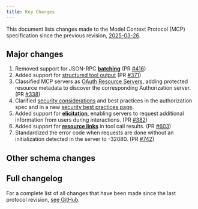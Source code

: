 ```yaml
---
title: Key Changes
---
```


<div id="enable-section-numbers" />

This document lists changes made to the Model Context Protocol (MCP) specification since
the previous revision, [2025-03-26](/specification/2025-03-26).

## Major changes

1. Removed support for JSON-RPC **[batching](https://www.jsonrpc.org/specification#batch)**
   (PR [#416](https://github.com/modelcontextprotocol/specification/pull/416))
2. Added support for [structured tool output](/specification/draft/server/tools#structured-content)
   (PR [#371](https://github.com/modelcontextprotocol/modelcontextprotocol/pull/371))
3. Classified MCP servers as [OAuth Resource Servers](/specification/draft/basic/authorization#authorization-server-discovery),
   adding protected resource metadata to discover the corresponding Authorization server.
   (PR [#338](https://github.com/modelcontextprotocol/modelcontextprotocol/pull/338))
4. Clarified [security considerations](/specification/draft/basic/authorization#security-considerations) and best practices
   in the authorization spec and in a new [security best practices page](/specification/draft/basic/security_best_practices).
5. Added support for **[elicitation](/specification/draft/client/elicitation)**, enabling servers to request additional
   information from users during interactions.
   (PR [#382](https://github.com/modelcontextprotocol/modelcontextprotocol/pull/382))
6. Added support for **[resource links](/specification/draft/server/tools#resource-links)** in
   tool call results. (PR [#603](https://github.com/modelcontextprotocol/modelcontextprotocol/pull/603))
7. Standardized the error code when requests are done without an initialization detected in the server to -32080.
   (PR [#742](https://github.com/modelcontextprotocol/modelcontextprotocol/pull/742))

## Other schema changes

## Full changelog

For a complete list of all changes that have been made since the last protocol revision,
[see GitHub](https://github.com/modelcontextprotocol/specification/compare/2025-03-26...draft).
